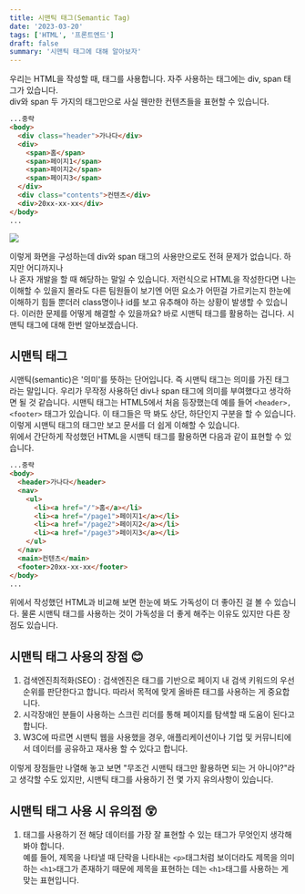 ```yaml
---
title: 시맨틱 태그(Semantic Tag)
date: '2023-03-20'
tags: ['HTML', '프론트엔드']
draft: false
summary: '시맨틱 태그에 대해 알아보자'
---
```


우리는 HTML을 작성할 때, 태그를 사용합니다. 자주 사용하는 태그에는 div, span 태그가 있습니다. <br />
div와 span 두 가지의 태그만으로 사실 웬만한 컨텐츠들을 표현할 수 있습니다.

```html
...중략
<body>
  <div class="header">가나다</div>
  <div>
    <span>홈</span>
    <span>페이지1</span>
    <span>페이지2</span>
    <span>페이지3</span>
  </div>
  <div class="contents">컨텐츠</div>
  <div>20xx-xx-xx</div>
</body>
...
```

![](/static/images/semantic.PNG)

이렇게 화면을 구성하는데 div와 span 태그의 사용만으로도 전혀 문제가 없습니다. 하지만 어디까지나 <br />
나 혼자 개발을 할 때 해당하는 말일 수 있습니다. 저런식으로 HTML을 작성한다면 나는 이해할 수 있을지 몰라도
다른 팀원들이 보기엔 어떤 요소가 어떤걸 가르키는지 한눈에 이해하기 힘들 뿐더러 class명이나 id를 보고 유추해야 하는
상황이 발생할 수 있습니다. 이러한 문제를 어떻게 해결할 수 있을까요? 바로 시맨틱 태그를 활용하는 겁니다.
시맨틱 태그에 대해 한번 알아보겠습니다.

## 시맨틱 태그

시맨틱(semantic)은 '의미'를 뜻하는 단어입니다. 즉 시맨틱 태그는 의미를 가진 태그라는 말입니다. 우리가
무작정 사용하던 div나 span 태그에 의미를 부여했다고 생각하면 될 것 같습니다. 시맨틱 태그는 HTML5에서
처음 등장했는데 예를 들어 `<header>, <footer>` 태그가 있습니다. 이 태그들은 딱 봐도 상단, 하단인지
구분을 할 수 있습니다. 이렇게 시맨틱 태그의 태그만 보고 문서를 더 쉽게 이해할 수 있습니다. <br />
위에서 간단하게 작성했던 HTML을 시맨틱 태그를 활용하면 다음과 같이 표현할 수 있습니다.

```html
...중략
<body>
  <header>가나다</header>
  <nav>
    <ul>
      <li><a href="/">홈</a></li>
      <li><a href="/page1">페이지1</a></li>
      <li><a href="/page2">페이지2</a></li>
      <li><a href="/page3">페이지3</a></li>
    </ul>
  </nav>
  <main>컨텐츠</main>
  <footer>20xx-xx-xx</footer>
</body>
...
```

위에서 작성했던 HTML과 비교해 보면 한눈에 봐도 가독성이 더 좋아진 걸 볼 수 있습니다. 물론 시맨틱 태그를
사용하는 것이 가독성을 더 좋게 해주는 이유도 있지만 다른 장점도 있습니다.

## 시맨틱 태그 사용의 장점 😊

1. 검색엔진최적화(SEO) : 검색엔진은 태그를 기반으로 페이지 내 검색 키워드의 우선순위를 판단한다고 합니다.
   따라서 목적에 맞게 올바른 태그를 사용하는 게 중요합니다.
2. 시각장애인 분들이 사용하는 스크린 리더를 통해 페이지를 탐색할 때 도움이 된다고 합니다.
3. W3C에 따르면 시맨틱 웹을 사용했을 경우, 애플리케이션이나 기업 및 커뮤니티에서 데이터를 공유하고 재사용 할 수 있다고 합니다.

이렇게 장점들만 나열해 놓고 보면 "무조건 시맨틱 태그만 활용하면 되는 거 아니야?"라고 생각할 수도 있지만, 시맨틱 태그를 사용하기 전 몇 가지
유의사항이 있습니다.

## 시맨틱 태그 사용 시 유의점 😲

1. 태그를 사용하기 전 해당 데이터를 가장 잘 표현할 수 있는 태그가 무엇인지 생각해 봐야 합니다. <br />
   예를 들어, 제목을 나타낼 때 단락을 나타내는 `<p>`태그처럼 보이더라도 제목을 의미하는 `<h1>`태그가 존재하기 때문에
   제목을 표현하는 데는 `<h1>`태그를 사용하는 게 맞는 표현입니다.
